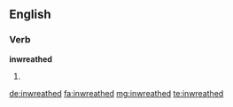 ==English==

===Verb===
'''inwreathed'''

# {{past of|inwreathe}}

[[de:inwreathed]]
[[fa:inwreathed]]
[[mg:inwreathed]]
[[te:inwreathed]]
